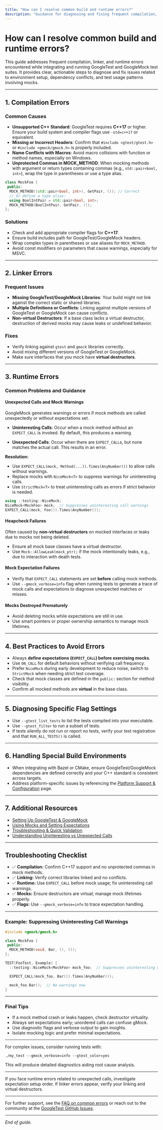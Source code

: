 ```yaml
---
title: "How can I resolve common build and runtime errors?"
description: "Guidance for diagnosing and fixing frequent compilation, linker, and runtime errors users face when integrating or running test suites. Includes actionable steps for dependency mismatches, environmental issues, and usage of strict/nice mocks."
---
```


# How can I resolve common build and runtime errors?

This guide addresses frequent compilation, linker, and runtime errors encountered while integrating and running GoogleTest and GoogleMock test suites. It provides clear, actionable steps to diagnose and fix issues related to environment setup, dependency conflicts, and test usage patterns involving mocks.

---

## 1. Compilation Errors

### Common Causes

- **Unsupported C++ Standard**: GoogleTest requires **C++17** or higher. Ensure your build system and compiler flags use `-std=c++17` or equivalent.
- **Missing or Incorrect Headers**: Confirm that `#include <gtest/gtest.h>` or `#include <gmock/gmock.h>` is properly included.
- **Name Conflicts with Macros**: Avoid macro collisions with function or method names, especially on Windows.
- **Unprotected Commas in MOCK_METHOD**: When mocking methods with argument or return types containing commas (e.g., `std::pair<bool, int>`), wrap the type in parentheses or use a type alias.

```cpp
class MockFoo {
 public:
  MOCK_METHOD((std::pair<bool, int>), GetPair, ()); // Correct
  // Or define a type alias:
  using BoolIntPair = std::pair<bool, int>;
  MOCK_METHOD(BoolIntPair, GetPair, ());
};
```

### Solutions

- Check and add appropriate compiler flags for **C++17**.
- Ensure build includes path for GoogleTest/GoogleMock headers.
- Wrap complex types in parentheses or use aliases for `MOCK_METHOD`.
- Avoid const modifiers on parameters that cause warnings, especially for MSVC.

---

## 2. Linker Errors

### Frequent Issues

- **Missing GoogleTest/GoogleMock Libraries**: Your build might not link against the correct static or shared libraries.
- **Multiple Definitions or Conflicts**: Linking against multiple versions of GoogleTest or GoogleMock can cause conflicts.
- **Non-virtual Destructors**: If a base class lacks a virtual destructor, destruction of derived mocks may cause leaks or undefined behavior.

### Fixes

- Verify linking against `gtest` and `gmock` libraries correctly.
- Avoid mixing different versions of GoogleTest or GoogleMock.
- Make sure interfaces that you mock have **virtual destructors**.

---

## 3. Runtime Errors

### Common Problems and Guidance

#### Unexpected Calls and Mock Warnings

GoogleMock generates warnings or errors if mock methods are called unexpectedly or without expectations set.

- **Uninteresting Calls**: Occur when a mock method without an `EXPECT_CALL` is invoked. By default, this produces a warning.

- **Unexpected Calls**: Occur when there are `EXPECT_CALL`s, but none matches the actual call. This results in an error.

**Resolution:**

- Use `EXPECT_CALL(mock, Method(...)).Times(AnyNumber())` to allow calls without warnings.
- Replace mocks with `NiceMock<T>` to suppress warnings for uninteresting calls.
- Use `StrictMock<T>` to treat uninteresting calls as errors if strict behavior is needed.

```cpp
using ::testing::NiceMock;
NiceMock<MockFoo> mock;  // Suppresses uninteresting call warnings
EXPECT_CALL(mock, Foo()).Times(AnyNumber());
```

#### Heapcheck Failures

Often caused by **non-virtual destructors** on mocked interfaces or leaks due to mocks not being deleted.

- Ensure all mock base classes have a virtual destructor.
- Use `Mock::AllowLeak(mock_ptr);` if the mock intentionally leaks, e.g., due to interaction with death tests.

#### Mock Expectation Failures

- Verify that `EXPECT_CALL` statements are set **before** calling mock methods.
- Use `--gmock_verbose=info` flag when running tests to generate a trace of mock calls and expectations to diagnose unexpected matches or misses.

#### Mocks Destroyed Prematurely

- Avoid deleting mocks while expectations are still in use.
- Use smart pointers or proper ownership semantics to manage mock lifetimes.

---

## 4. Best Practices to Avoid Errors

- Always **define expectations (`EXPECT_CALL`) before exercising mocks**.
- Use `ON_CALL` for default behaviors without verifying call frequency.
- Prefer `NiceMock` during early development to reduce noise, switch to `StrictMock` when needing strict test coverage.
- Check that mock classes are defined in the `public:` section for method visibility.
- Confirm all mocked methods are **virtual** in the base class.

---

## 5. Diagnosing Specific Flag Settings

- Use `--gtest_list_tests` to list the tests compiled into your executable.
- Use `--gtest_filter` to run a subset of tests.
- If tests silently do not run or report no tests, verify your test registration and that `RUN_ALL_TESTS()` is called.

---

## 6. Handling Special Build Environments

- When integrating with Bazel or CMake, ensure GoogleTest/GoogleMock dependencies are defined correctly and your C++ standard is consistent across targets.
- Address platform-specific issues by referencing the [Platform Support & Configuration](../api_reference/configuration_integration/platforms_config.md) page.

---

## 7. Additional Resources

- [Setting Up GoogleTest & GoogleMock](../getting-started/setup-prerequisites/installation-platforms.md)
- [Using Mocks and Setting Expectations](../guides/mocking-and-advanced-techniques/creating-and-using-mocks.md)
- [Troubleshooting & Quick Validation](../getting-started/first-run-usage/troubleshooting-quick-validation.md)
- [Understanding Uninteresting vs Unexpected Calls](../guides/mocking-and-advanced-techniques/defining-custom-matchers-actions.md#NiceStrictNaggy)

---

## Troubleshooting Checklist

- ✅ **Compilation:** Confirm C++17 support and no unprotected commas in mock methods.
- ✅ **Linking:** Verify correct libraries linked and no conflicts.
- ✅ **Runtime:** Use `EXPECT_CALL` before mock usage; fix uninteresting call warnings.
- ✅ **Mocks:** Ensure destructors are virtual; manage mock lifetimes properly.
- ✅ **Flags:** Use `--gmock_verbose=info` to trace expectation handling.

---

### Example: Suppressing Uninteresting Call Warnings

```cpp
#include <gmock/gmock.h>

class MockFoo {
 public:
  MOCK_METHOD(void, Bar, (), ());
};

TEST(FooTest, Example) {
  ::testing::NiceMock<MockFoo> mock_foo;  // Suppresses uninteresting warnings

  EXPECT_CALL(mock_foo, Bar()).Times(AnyNumber());

  mock_foo.Bar();  // No warnings now
}
```

---

### Final Tips

- If a mock method crash or leaks happen, check destructor virtuality.
- Always set expectations early; unordered calls can confuse gMock.
- Use diagnostic flags and verbose output to gain insights.
- Isolate mocking logic and prefer minimal expectations.

---

For complex issues, consider running tests with:

```shell
./my_test --gmock_verbose=info --gtest_color=yes
```

This will produce detailed diagnostics aiding root cause analysis.


---

<Check>
If you face runtime errors related to unexpected calls, investigate expectation setup order.
If linker errors appear, verify your linking and virtual destructors.
</Check>


---

For further support, see the [FAQ on common errors](../faq/general-usage/common-errors.md) or reach out to the community at the [GoogleTest GitHub Issues](https://github.com/google/googletest/issues).

---

_End of guide._